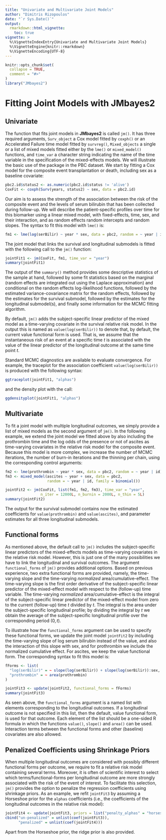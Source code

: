 ```yaml
---
title: "Univariate and Multivariate Joint Models"
author: "Dimitris Rizopoulos"
date: "`r Sys.Date()`"
output:
  rmarkdown::html_vignette:
    toc: true
vignette: >
  %\VignetteIndexEntry{Univariate and Multivariate Joint Models}
  %\VignetteEngine{knitr::rmarkdown}
  %\VignetteEncoding{UTF-8}
---
```


```r
knitr::opts_chunk$set(
  collapse = TRUE,
  comment = "#>"
)
library("JMbayes2")
```

# Fitting Joint Models with JMbayes2
## Univariate
The function that fits joint models in **JMbayes2** is called `jm()`. It has three required arguments, `Surv_object` a Cox model fitted by `coxph()` or an Accelerated Failure time model fitted by `survreg()`, 
`Mixed_objects` a single or a list of mixed models fitted either by the `lme()` or `mixed_model()` functions, and `time_var` a character string indicating the name of the time variable in the specification of the mixed-effects models. We will illustrate the basic use of the package in the PBC dataset. We start by fitting a Cox model for the composite event transplantation or death, including sex as a baseline covariate:
```r
pbc2.id$status2 <- as.numeric(pbc2.id$status != 'alive')
CoxFit <- coxph(Surv(years, status2) ~ sex, data = pbc2.id)
```

Our aim is to assess the strength of the association between the risk of the composite event and the levels of serum bilirubin that has been collected during follow-up. We will describe the patient-specific profiles over time for this biomarker using a linear mixed model, with fixed-effects, time, sex, and their interaction, and as random effects random intercepts and random slopes. The syntax to fit this model with `lme()` is:
```r
fm1 <- lme(log(serBilir) ~ year * sex, data = pbc2, random = ~ year | id)
```

The joint model that links the survival and longitudinal submodels is fitted with the following call to the `jm()` function:
```r
jointFit1 <- jm(CoxFit, fm1, time_var = "year")
summary(jointFit1)
```

The output of the `summary()` method provides some descriptive statistics of the sample at hand, followed by some fit statistics based on the marginal (random effects are integrated out using the Laplace approximation) and conditional on the random effects log-likelihood functions, followed by the estimated variance-covariance matrix for the random effects, followed by the estimates for the survival submodel, followed by the estimates for the longitudinal submodel(s), and finally some information for the MCMC fitting algorithm.

By default, `jm()` adds the subject-specific linear predictor of the mixed model as a time-varying covariate in the survival relative risk model. In the output this is named as `value(log(serBilir))` to denote that, by default, the current value functional form is used. That is, we assume that the instantaneous risk of an event at a specific time $t$ is associated with the value of the linear predictor of the longitudinal outcome at the same time point $t$.

Standard MCMC diagnostics are available to evaluate convergence. For example, the traceplot for the association coefficient `value(log(serBilir))` is produced with the following syntax:
```r
ggtraceplot(jointFit1, "alphas")
```

and the density plot with the call:
```r
ggdensityplot(jointFit1, "alphas")
```

## Multivariate
To fit a joint model with multiple longitudinal outcomes, we simply provide a list of mixed models as the second argument of `jm()`. In the following example, we extend the joint model we fitted above by also including the prothrombin time and the log odds of the presence or not of ascites as time-varying covariates in the relative risk model for the composite event. Because this model is more complex, we increase the number of MCMC iterations, the number of burn-in iterations and the thinning per chain, using the corresponding control arguments: 
```r
fm2 <- lme(prothrombin ~ year * sex, data = pbc2, random = ~ year | id)
fm3 <- mixed_model(ascites ~ year + sex, data = pbc2,
                   random = ~ year | id, family = binomial())

jointFit2 <- jm(CoxFit, list(fm1, fm2, fm3), time_var = "year",
                n_iter = 12000L, n_burnin = 2000L, n_thin = 5L)
summary(jointFit2)
```

The output for the survival submodel contains now the estimated coefficients for `value(prothrombin)` and `value(ascites)`, and parameter estimates for all three longitudinal submodels.

## Functional forms
As mentioned above, the default call to `jm()` includes the subject-specific linear predictors of the mixed-effects models as time-varying covariates in the relative risk model. However, this is just one of the many possibilities we have to link the longitudinal and survival outcomes. The argument `functional_forms` of `jm()` provides additional options. Based on previous experience, two extra functional forms are provided, namely, the time-varying slope and the time-varying *normalized* area/cumulative-effect. The time-varying slope is the first order derivative of the subject-specific linear predictor of the mixed-effect model with respect to the (follow-up) time variable. The time-varying *normalized* area/cumulative-effect is the integral of the subject-specific linear predictor of the mixed-effect model from zero to the current (follow-up) time $t$ divided by $t$. The integral is the area under the subject-specific longitudinal profile; by dividing the integral by $t$ we obtain the average of the subject-specific longitudinal profile over the corresponding period $(0, t)$.

To illustrate how the `functional_forms` argument can be used to specify these functional forms, we update the joint model `jointFit2` by including the time-varying slope of log serum bilirubin instead of the value, and also the interaction of this slope with sex, and for prothrombin we include the normalized cumulative effect. For ascites, we keep the value functional form. The corresponding syntax to fit this model is:
```r
fForms <- list(
  "log(serBilir)" = ~ slope(log(serBilir)) + slope(log(serBilir)):sex,
  "prothrombin" = ~ area(prothrombin)
)

jointFit3 <- update(jointFit2, functional_forms = fForms)
summary(jointFit3)
```

As seen above, the `functional_forms` argument is a named list with elements corresponding to the longitudinal outcomes. If a longitudinal outcome is not specified in this list, then the default, value functional form, is used for that outcome. Each element of the list should be a one-sided R formula in which the functions `value()`, `slope()` and `area()` can be used. Interaction terms between the functional forms and other (baseline) covariates are also allowed.

## Penalized Coefficients using Shrinkage Priors
When multiple longitudinal outcomes are considered with possibly different functional forms per outcome, we require to fit a relative risk model containing several terms. Moreover, it is often of scientific interest to select which terms/functional-forms per longitudinal outcome are more strongly associated with the risk of the event of interest. To facilitate this selection, `jm()` provides the option to penalize the regression coefficients using shrinkage priors. As an example, we refit `jointFit3` by assuming a Horseshoe prior for the `alphas` coefficients (i.e., the coefficients of the longitudinal outcomes in the relative risk model):
```r
jointFit4 <- update(jointFit3, priors = list("penalty_alphas" = "horseshoe"))
cbind("un-penalized" = unlist(coef(jointFit3)), 
      "penalized" = unlist(coef(jointFit4)))
```

Apart from the Horseshoe prior, the ridge prior is also provided.
